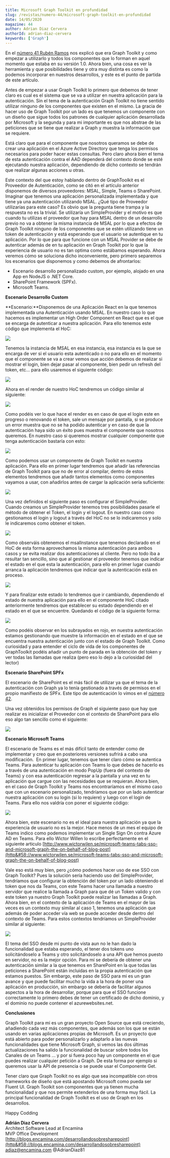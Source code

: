 ```yaml
---
title: Microsoft Graph Toolkit en profundidad
slug: /revistas/numero-44/microsoft-graph-toolkit-en-profundidad
date: 14/05/2020
magazine: 44
author: Adrian Diaz Cervera
authorId: adrian-diaz-cervera
keywords: ['Graph']
---
```






En el [número 41 Rubén Ramos](/revistas/numero-41/un-vistazo-a-microsoft-graph-toolkit-web-components-con-graph) nos explicó que era Graph Toolkit y como empezar a utilizarlo y todos los componentes que lo forman en aquel momento que estaba en su versión 1.0. Ahora bien, una cosa es ver la herramienta y que posibilidades tiene y otra muy distinta es como la podemos incorporar en nuestros desarrollos, y este es el punto de partida de este artículo.

Antes de empezar a usar Graph Toolkit lo primero que debemos de tener claro es cual es el sistema que se va a utilizar en nuestra aplicación para la autenticación. Sin el tema de la autenticación Graph Toolkit no tiene sentido utilizar ninguno de los componentes que existen en el mismo. La gracia de hacer uso de Graph Toolkit por un lado es que tenemos un componente con un diseño que sigue todos los patrones de cualquier aplicación desarrollada por Microsoft y la segunda y para mi importante es que nos abstrae de las peticiones que se tiene que realizar a Graph y muestra la información que se requiere.

Está claro que para el componente que nosotros queramos se debe de crear una aplicación en el Azure Active Directory que tenga los permisos necesarios para poder hacer estas consultas. Pero claro ahora bien el tema de esta autenticación contra el AAD dependerá del contexto donde se esté ejecutando nuestra aplicación, dependiendo de dicho contexto se tendrán que realizar algunas acciones u otras.

Este contexto del que estoy hablando dentro de GraphToolkit es el Proveedor de Autenticación, como se citó en el artículo anterior disponemos de diversos proveedores: MSAL, Simple, Teams o SharePoint. Imaginar que tenemos una aplicación personalizada implementada y que tiene ya una autenticación utilizando MSAL. ¿Qué tipo de Proveedor utilizarías para este caso? Es obvio que la pregunta tiene trampa y la respuesta no es la trivial. Se utilizaría un SimpleProvider y el motivo es que cuando tu utilizas el proveedor que hay para MSAL dentro de un desarrollo previo no va a obtener la misma instancia de MSAL por lo que a efectos de Graph Toolkit ninguno de los componentes que se estén utilizando tiene un token de autenticación y está esperando que el usuario se autentique en tu aplicación. Por lo que para que funcione con un MSAL Provider se debe de autenticar además de en tu aplicación en Graph Toolkit por lo que la experiencia de usuario no es tan optima como estábamos esperando. Ahora veremos cómo se soluciona dicho inconveniente, pero primero separemos los escenarios que disponemos y como debemos de afrontarlos:

- Escenario desarrollo personalizado custom, por ejemplo, alojado en una App en NodeJS o .NET Core.
- SharePoint Framework (SPFx).
- Microsoft Teams.


**Escenario Desarrollo Custom**

**Escenario:**Disponemos de una Aplicación React en la que tenemos implementada una Autenticación usando MSAL. En nuestro caso lo que hacemos es implementar un High Order Component en React que es el que se encarga de autenticar a nuestra aplicación. Para ello tenemos este código que implementa el HoC:

![](../../../images/numero44/microsoft-graph-toolkit-en-profundidad/image1.png)

Tenemos la instancia de MSAL en esa instancia, esa instancia es la que se encarga de ver si el usuario esta autenticado o no para ello en el momento que el componente se va a crear vemos que acción debemos de realizar si mostrar el login, bien dejar pasar al componente, bien pedir un refresh del token, etc… para ello usaremos el siguiente código:

![](../../../images/numero44/microsoft-graph-toolkit-en-profundidad/image2.png)

Ahora en el render de nuestro HoC tendremos un código similar al siguiente:​

![](../../../images/numero44/microsoft-graph-toolkit-en-profundidad/image3.png)

Como podéis ver lo que hace el render es en caso de que el login este en progreso o renovando el token, sale un mensaje por pantalla, si se produce un error muestra que no se ha podido autenticar y en caso de que la autenticación haya sido un éxito pues muestra el componente que nosotros queremos. En nuestro caso si queremos mostrar cualquier componente que tenga autenticación bastaría con esto:

![](../../../images/numero44/microsoft-graph-toolkit-en-profundidad/image4.png)

Como podemos usar un componente de Graph Toolkit en nuestra aplicación. Para ello en primer lugar tendremos que añadir las referencias de Graph Toolkit para que no de error al compilar, dentro de estos elementos tendremos que añadir tantos elementos como componentes vayamos a usar, con añadirlos antes de cargar la aplicación sería suficiente:

![](../../../images/numero44/microsoft-graph-toolkit-en-profundidad/image5.png)

Una vez definidos el siguiente paso es configurar el SimpleProvider. Cuando creamos un SimpleProvider tenemos tres posibilidades pasarle el método de obtener el Token, el login y el logout. En nuestro caso como gestionamos el login y logout a través del HoC no se lo indicaremos y solo le indicaremos como obtener el token.​

![](../../../images/numero44/microsoft-graph-toolkit-en-profundidad/image6.png)

Como observáis obtenemos el msalInstance que tenemos declarado en el HoC de esta forma aprovechamos la misma autenticación para ambos casos y se evita realizar dos autenticaciones al cliente. Pero no todo iba a resultar tan sencillo, sino que al gestionar el proveedor tenemos que indicar el estado en el que esta la autenticación, para ello en primer lugar cuando arranca la aplicación tendremos que indicar que la autenticación está en proceso.

![](../../../images/numero44/microsoft-graph-toolkit-en-profundidad/image7.png)

Y para finalizar este estado lo tendremos que ir cambiando, dependiendo el estado de nuestra aplicación para ello en el componente HoC citado anteriormente tendremos que establecer su estado dependiendo en el estado en el que se encuentre. Quedando el código de la siguiente forma:

![](../../../images/numero44/microsoft-graph-toolkit-en-profundidad/image8.png)

Como podéis observar en los subrayados en rojo, en nuestra autenticación estamos gestionando que muestre la información en el estado en el que se encuentra nuestra autenticación junto con el estado de Graph Toolkit. Como curiosidad y para entender el ciclo de vida de los componentes de GraphToolkit podéis añadir un punto de parada en la obtención del token y ver todas las llamadas que realiza (pero eso lo dejo a la curiosidad del lector)

**Escenario SharePoint SPFx**

El escenario de SharePoint es el más fácil de utilizar ya que el tema de la autenticación con Graph ya lo tenía gestionado a través de permisos en el propio manifiesto de SPFx. Este tipo de autenticación lo vimos en el [número 42](/revistas/numero-42/como-consumir-apis-securizadas-con-el-azure-active-directory-en-nuestros-desarrollos-de-spfx).

Una vez obtenidos los permisos de Graph el siguiente paso que hay que realizar es inicializar el Proveedor con el contexto de SharePoint para ello eso algo tan sencillo como el siguiente:

![](../../../images/numero44/microsoft-graph-toolkit-en-profundidad/image9.png)

**Escenario Microsoft Teams**

El escenario de Teams es el más difícil tanto de entender como de implementar y creo que en posteriores versiones sufrirá a cabo una modificación.  En primer lugar, tenemos que tener claro cómo se autentica Teams. Para autenticar tu aplicación con Teams lo que debes de hacerlo es a través de una autenticación en modo PopUp (fuera del contexto de Teams) y con esa autenticación regresar a la pantalla y una vez en tu aplicación que cargue con las necesidades que se requieran. Ahora bien, en el caso de Graph Toolkit y Teams nos encontraríamos en el mismo caso que con un escenario personalizado, tendríamos que por un lado autenticar nuestra aplicación con su login (si lo requiere) y luego con el login de Teams. Para ello nos valdría con poner el siguiente código:

![](../../../images/numero44/microsoft-graph-toolkit-en-profundidad/image10.png)

Ahora bien, este escenario no es el ideal para nuestra aplicación ya que la experiencia de usuario no es la mejor. Hace menos de un mes el equipo de Teams indico como podemos implementar un Single Sign On contra Azure AD en Teams. Para ello Wictor Willen lo escribe perfectamente en el siguiente articulo [http://www.wictorwilen.se/microsoft-teams-tabs-sso-and-microsoft-graph-the-on-behalf-of-blog-post](http&#58;//www.wictorwilen.se/microsoft-teams-tabs-sso-and-microsoft-graph-the-on-behalf-of-blog-post)

Vale eso está muy bien, pero ¿cómo podemos hacer uso de ese SSO con Graph Toolkit? Pues la solución sería haciendo uso del SimpleProvider, tendríamos que configurar la obtención del token por un lado obteniendo el token que nos da Teams, con este Teams hacer una llamada a nuestro servidor que realice la llamada a Graph para que dé un Token valido y con este token ya nuestro Graph Toolkit puede realizar las llamadas a Graph. Ahora bien, en el contexto de la aplicación de Teams en el mayor de las veces es un contexto muy similar al caso 1, tenemos una aplicación que además de poder acceder vía web se puede acceder desde dentro del contexto de Teams. Para estos contextos tendríamos un SimpleProvider similar al siguiente:

![](../../../images/numero44/microsoft-graph-toolkit-en-profundidad/image11.png)

El tema del SSO desde mi punto de vista aun no le han dado la funcionalidad que estaba esperando, el tener dos tokens uno solicitándoselo a Teams y otro solicitándoselo a una API que hemos puesto en servidor, no es la mejor opción. Para mí se debería de obtener una autenticación similar a la que tenemos en SharePoint en la que todas las peticiones a SharePoint están incluidas en la propia autenticación que estamos puestos. Sin embargo, este paso de SSO para mi es un gran avance y que puede facilitar mucho la vida a la hora de poner una aplicación en producción, sin embargo se debería de facilitar algunos aspectos a la hora de desarrollar, porque para que el SSO funcione correctamente lo primero debes de tener un certificado de dicho dominio, y el dominio no puede contener el azurewebsites.net.

**Conclusiones**

Graph Toolkit para mi es un gran proyecto Open Source que está creciendo, añadiendo cada vez más componentes, que además son los que se están usando en varias aplicaciones propias de Microsoft. Es un proyecto que está abierto para poder personalizarlo y adaptarlo a las nuevas funcionalidades que tiene Microsoft Graph, si vemos las dos últimas actualizaciones ha salido la funcionalidad de buscar sobre todos los Canales de un Teams … y por si fuera poco hay un componente en el que puedes realizar cualquier petición a Graph. De esta forma por ejemplo si queremos usar la API de presencia o se puede usar el Componente Get.

Tener claro que Graph Toolkit no es algo que sea incompatible con otros frameworks de diseño que está apostando Microsoft como pueda ser Fluent UI. Graph Toolkit son componentes que ya tienen mucha funcionalidad y que nos permite extenderlos de una forma muy fácil. La principal funcionalidad de Graph Toolkit es el uso de Graph en los desarrollos.

Happy Codding



**Adrián Diaz Cervera** <br />
Architect Software Lead at Encamina <br />
MVP Office Development <br />
[http://blogs.encamina.com/desarrollandosobresharepoint](http&#58;//blogs.encamina.com/desarrollandosobresharepoint) <br />
adiaz@encamina.com @AdrianDiaz81 <br />

